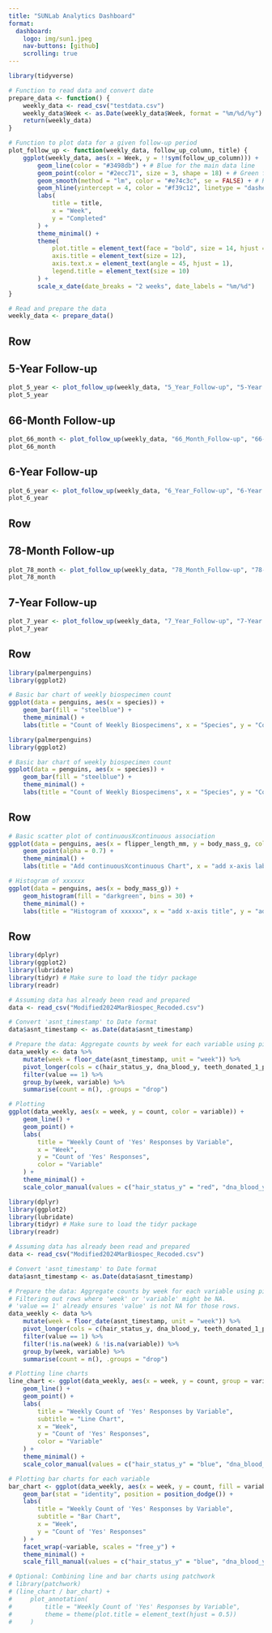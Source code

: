 ```yaml
---
title: "SUNLab Analytics Dashboard"
format: 
  dashboard:
    logo: img/sun1.jpeg
    nav-buttons: [github]
    scrolling: true
---
```



```r
library(tidyverse)

# Function to read data and convert date
prepare_data <- function() {
    weekly_data <- read_csv("testdata.csv")
    weekly_data$Week <- as.Date(weekly_data$Week, format = "%m/%d/%y")
    return(weekly_data)
}

# Function to plot data for a given follow-up period
plot_follow_up <- function(weekly_data, follow_up_column, title) {
    ggplot(weekly_data, aes(x = Week, y = !!sym(follow_up_column))) +
        geom_line(color = "#3498db") + # Blue for the main data line
        geom_point(color = "#2ecc71", size = 3, shape = 18) + # Green for data points
        geom_smooth(method = "lm", color = "#e74c3c", se = FALSE) + # Red for the trend line
        geom_hline(yintercept = 4, color = "#f39c12", linetype = "dashed", size = 1) + # Orange for the goal line
        labs(
            title = title,
            x = "Week",
            y = "Completed"
        ) +
        theme_minimal() +
        theme(
            plot.title = element_text(face = "bold", size = 14, hjust = 0.5),
            axis.title = element_text(size = 12),
            axis.text.x = element_text(angle = 45, hjust = 1),
            legend.title = element_text(size = 10)
        ) +
        scale_x_date(date_breaks = "2 weeks", date_labels = "%m/%d")
}

# Read and prepare the data
weekly_data <- prepare_data()
```

## Row {height=40%}

::: {.row}
::: {.col width=4}
# 5-Year Follow-up
```r
plot_5_year <- plot_follow_up(weekly_data, "5_Year_Follow-up", "5-Year Follow-up Assessments")
plot_5_year
```

:::
::: {.col width=4}
# 66-Month Follow-up
```r
plot_66_month <- plot_follow_up(weekly_data, "66_Month_Follow-up", "66-Month Follow-up Assessments")
plot_66_month
```

:::
::: {.col width=4}
# 6-Year Follow-up
```r
plot_6_year <- plot_follow_up(weekly_data, "6_Year_Follow-up", "6-Year Follow-up Assessments")
plot_6_year
```

:::
:::

## Row {height=30%}
::: {.row}
::: {.col width=6}
# 78-Month Follow-up
```r
plot_78_month <- plot_follow_up(weekly_data, "78_Month_Follow-up", "78-Month Follow-up Assessments")
plot_78_month
```

:::
::: {.col width=6}

# 7-Year Follow-up
```r
plot_7_year <- plot_follow_up(weekly_data, "7_Year_Follow-up", "7-Year Follow-up Assessments")
plot_7_year
```

:::
:::

## Row {height=40%}

```r

library(palmerpenguins)
library(ggplot2)

# Basic bar chart of weekly biospecimen count
ggplot(data = penguins, aes(x = species)) +
    geom_bar(fill = "steelblue") +
    theme_minimal() +
    labs(title = "Count of Weekly Biospecimens", x = "Species", y = "Count")
```

```r

library(palmerpenguins)
library(ggplot2)

# Basic bar chart of weekly biospecimen count
ggplot(data = penguins, aes(x = species)) +
    geom_bar(fill = "steelblue") +
    theme_minimal() +
    labs(title = "Count of Weekly Biospecimens", x = "Species", y = "Count")
```

## Row {height=30%}

```r
# Basic scatter plot of continuousXcontinuous association
ggplot(data = penguins, aes(x = flipper_length_mm, y = body_mass_g, color = species)) +
    geom_point(alpha = 0.7) +
    theme_minimal() +
    labs(title = "Add continuousXcontinuous Chart", x = "add x-axis label", y = "add y-axis label")

```

```r
# Histogram of xxxxxx
ggplot(data = penguins, aes(x = body_mass_g)) +
    geom_histogram(fill = "darkgreen", bins = 30) +
    theme_minimal() +
    labs(title = "Histogram of xxxxxx", x = "add x-axis title", y = "add y-axis title")

```

## Row {height=30%}

```r

library(dplyr)
library(ggplot2)
library(lubridate)
library(tidyr) # Make sure to load the tidyr package
library(readr)

# Assuming data has already been read and prepared
data <- read_csv("Modified2024MarBiospec_Recoded.csv")

# Convert 'asnt_timestamp' to Date format
data$asnt_timestamp <- as.Date(data$asnt_timestamp)

# Prepare the data: Aggregate counts by week for each variable using pivot_longer
data_weekly <- data %>%
    mutate(week = floor_date(asnt_timestamp, unit = "week")) %>%
    pivot_longer(cols = c(hair_status_y, dna_blood_y, teeth_donated_1_p), names_to = "variable", values_to = "value") %>%
    filter(value == 1) %>%
    group_by(week, variable) %>%
    summarise(count = n(), .groups = "drop")

# Plotting
ggplot(data_weekly, aes(x = week, y = count, color = variable)) +
    geom_line() +
    geom_point() +
    labs(
        title = "Weekly Count of 'Yes' Responses by Variable",
        x = "Week",
        y = "Count of 'Yes' Responses",
        color = "Variable"
    ) +
    theme_minimal() +
    scale_color_manual(values = c("hair_status_y" = "red", "dna_blood_y" = "green", "teeth_donated_1_p" = "blue"))

```

```r

library(dplyr)
library(ggplot2)
library(lubridate)
library(tidyr) # Make sure to load the tidyr package
library(readr)

# Assuming data has already been read and prepared
data <- read_csv("Modified2024MarBiospec_Recoded.csv")

# Convert 'asnt_timestamp' to Date format
data$asnt_timestamp <- as.Date(data$asnt_timestamp)

# Prepare the data: Aggregate counts by week for each variable using pivot_longer
# Filtering out rows where 'week' or 'variable' might be NA.
# 'value == 1' already ensures 'value' is not NA for those rows.
data_weekly <- data %>%
    mutate(week = floor_date(asnt_timestamp, unit = "week")) %>%
    pivot_longer(cols = c(hair_status_y, dna_blood_y, teeth_donated_1_p), names_to = "variable", values_to = "value") %>%
    filter(value == 1) %>%
    filter(!is.na(week) & !is.na(variable)) %>%
    group_by(week, variable) %>%
    summarise(count = n(), .groups = "drop")

# Plotting line charts
line_chart <- ggplot(data_weekly, aes(x = week, y = count, group = variable, color = variable)) +
    geom_line() +
    geom_point() +
    labs(
        title = "Weekly Count of 'Yes' Responses by Variable",
        subtitle = "Line Chart",
        x = "Week",
        y = "Count of 'Yes' Responses",
        color = "Variable"
    ) +
    theme_minimal() +
    scale_color_manual(values = c("hair_status_y" = "blue", "dna_blood_y" = "green", "teeth_donated_1_p" = "red"))

# Plotting bar charts for each variable
bar_chart <- ggplot(data_weekly, aes(x = week, y = count, fill = variable)) +
    geom_bar(stat = "identity", position = position_dodge()) +
    labs(
        title = "Weekly Count of 'Yes' Responses by Variable",
        subtitle = "Bar Chart",
        x = "Week",
        y = "Count of 'Yes' Responses"
    ) +
    facet_wrap(~variable, scales = "free_y") +
    theme_minimal() +
    scale_fill_manual(values = c("hair_status_y" = "blue", "dna_blood_y" = "green", "teeth_donated_1_p" = "red"))

# Optional: Combining line and bar charts using patchwork
# library(patchwork)
# (line_chart / bar_chart) +
#     plot_annotation(
#         title = "Weekly Count of 'Yes' Responses by Variable",
#         theme = theme(plot.title = element_text(hjust = 0.5))
#     )

```

<!-- 

```r

library(dplyr)
library(ggplot2)
library(lubridate)
library(tidyr) # Make sure to load the tidyr package
library(readr)

# Assuming data has already been read and prepared
data <- read_csv("Modified2024MarMobTech_Recoded.csv")

# Convert 'asnt_timestamp' to Date format
data$asnt_timestamp <- as.Date(data$asnt_timestamp)

# Prepare the data: Aggregate counts by week for each variable using pivot_longer
data_weekly <- data %>%
    mutate(week = floor_date(asnt_timestamp, unit = "week")) %>%
    pivot_longer(cols = c(fitbit_assent), names_to = "variable", values_to = "value") %>%
    filter(value == 1) %>%
    group_by(week, variable) %>%
    summarise(count = n(), .groups = "drop")

# Plotting the line chart
line_chart <- ggplot(data_weekly, aes(x = week, y = count, group = variable, color = variable)) +
    geom_line() +
    geom_point() +
    labs(
        title = "Weekly Count of 'Yes' Responses by Variable",
        x = "Week",
        y = "Count of 'Yes' Responses"
    ) +
    theme_minimal() +
    scale_color_manual(values = c("fitbit_assent" = "green"))

# Plotting the bar chart for fitbit_assent variable
bar_chart <- ggplot(data_weekly %>% filter(variable == "fitbit_assent"), aes(x = week, y = count, fill = variable)) +
    geom_bar(stat = "identity", color = "black", fill = "lightgreen") +
    labs(
        title = "Weekly Count of 'Yes' Responses for Fitbit Assent",
        x = "Week",
        y = "Count of 'Yes' Responses"
    ) +
    theme_minimal()

# Optional: If you want to display both charts in the same plotting window, you can use the gridExtra or patchwork package
library(patchwork)
line_chart + bar_chart




``` -->